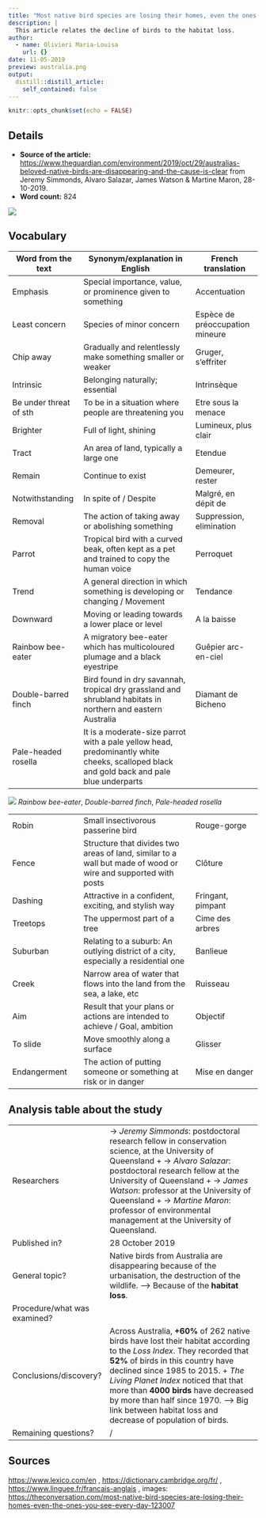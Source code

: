 ```yaml
---
title: "Most native bird species are losing their homes, even the ones you see every day"
description: |
  This article relates the decline of birds to the habitat loss.
author:
  - name: Olivieri Maria-Louisa
    url: {}
date: 11-05-2019
preview: australia.png
output:
  distill::distill_article:
    self_contained: false
---
```


```r
knitr::opts_chunk$set(echo = FALSE)
```

## Details

* **Source of the article:** 
<https://www.theguardian.com/environment/2019/oct/29/australias-beloved-native-birds-are-disappearing-and-the-cause-is-clear> from Jeremy Simmonds, Alvaro Salazar, James Watson & Martine Maron, 28-10-2019.
* **Word count:** 824

![](native bird.jpg.jpg)

## Vocabulary

| Word from the text  | Synonym/explanation in English | French translation |
| ------------------- | ------------------------------ | ------------------ |
| Emphasis | Special importance, value, or prominence given to something | Accentuation |
| Least concern | Species of minor concern | Espèce de préoccupation mineure |
| Chip away | Gradually and relentlessly make something smaller or weaker | Gruger, s'effriter |
| Intrinsic | Belonging naturally; essential | Intrinsèque |
| Be under threat of sth | To be in a situation where people are threatening you| Etre sous la menace | 
| Brighter | Full of light, shining | Lumineux, plus clair |
| Tract | An area of land, typically a large one | Etendue |
| Remain | Continue to exist | Demeurer, rester |
| Notwithstanding | In spite of / Despite | Malgré, en dépit de |
| Removal | The action of taking away or abolishing something | Suppression, elimination |
| Parrot | Tropical bird with a curved beak, often kept as a pet and trained to copy the human voice | Perroquet |
| Trend | A general direction in which something is developing or changing / Movement | Tendance |
| Downward | Moving or leading towards a lower place or level | A la baisse |
| Rainbow bee-eater | A migratory bee-eater which has multicoloured plumage and a black eyestripe | Guêpier arc-en-ciel |
| Double-barred finch | Bird found in dry savannah, tropical dry grassland and shrubland habitats in northern and eastern Australia | Diamant de Bicheno |
| Pale-headed rosella | It is a moderate-size parrot with a pale yellow head, predominantly white cheeks, scalloped black and gold back and pale blue underparts |

![](file-20190916-19063-15px1gs.jpg)
*Rainbow bee-eater*, *Double-barred finch*, *Pale-headed rosella*

|   |  |  |
| ------------------- | ------------------------------ | ------------------ |
| Robin | Small insectivorous passerine bird | Rouge-gorge |
| Fence | Structure that divides two areas of land, similar to a wall but made of wood or wire and supported with posts | Clôture | 
| Dashing | Attractive in a confident, exciting, and stylish way | Fringant, pimpant |
| Treetops | The uppermost part of a tree | Cime des arbres |
| Suburban | Relating to a suburb: An outlying district of a city, especially a residential one | Banlieue |
| Creek | Narrow area of water that flows into the land from the sea, a lake, etc | Ruisseau |
| Aim | Result that your plans or actions are intended to achieve / Goal, ambition | Objectif |
| To slide | Move smoothly along a surface | Glisser |
| Endangerment | The action of putting someone or something at risk or in danger | Mise en danger |

## Analysis table about the study

|                              |                                                                     |
| ---------------------------- | ------------------------------------------------------------------- |
| Researchers                  | -> *Jeremy Simmonds*: postdoctoral research fellow in conservation science, at the University of Queensland + -> *Alvaro Salazar*: postdoctoral research fellow at the University of Queensland + -> *James Watson*: professor at the University of Queensland + -> *Martine Maron*: professor of environmental management at the University of Queensland.
| Published in?                | 28 October 2019 |
| General topic?               | Native birds from Australia are disappearing because of the urbanisation, the destruction of the wildlife. --> Because of the **habitat loss**. |
| Procedure/what was examined? | |
| Conclusions/discovery?       | Across Australia, **+60%** of 262 native birds have lost their habitat according to the *Loss Index*. They recorded that **52%** of birds in this country have declined since 1985 to 2015. + *The Living Planet Index* noticed that that more than **4000 birds** have decreased by more than half since 1970. --> Big link between habitat loss and decrease of population of birds. |
| Remaining questions?         | / |

## Sources

<https://www.lexico.com/en> , <https://dictionary.cambridge.org/fr/> , <https://www.linguee.fr/francais-anglais> , images: <https://theconversation.com/most-native-bird-species-are-losing-their-homes-even-the-ones-you-see-every-day-123007>







| 
